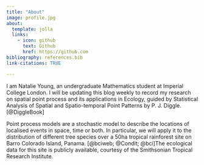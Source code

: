```yaml
---
title: "About"
image: profile.jpg
about:
  template: jolla
  links:
    - icon: github
      text: Github
      href: https://github.com
bibliography: references.bib
link-citations: TRUE

---
```


I am Natalie Young, an undergraduate Mathematics student at Imperial College London.
I will be updating this blog weekly to record my research on spatial point process and its
applications in Ecology, guided by Statistical Analysis of Spatial and Spatio-temporal Point Patterns
by P. J. Diggle. [@DiggleBook]

Point process models are a stochastic model to describe
the locations of localised events in space, time or both. In particular, we will
apply it to the distribution of different tree species over a 50ha tropical rainforest site on Barro Colorado Island, Panama. [@bciweb; @Condit; @bci]The ecological data for this site is publicly available, courtesy of the Smithsonian Tropical Research Institute.